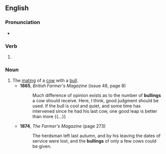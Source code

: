 ==English==

===Pronunciation===
* {{IPA|/ˈbʊlɪŋ/|lang=en}}

===Verb===
{{head|en|present participle}}

# {{present participle of|bull|lang=en|nocat=1}}

===Noun===
{{en-noun}}

# The [[mate|mating]] of a [[cow]] with a [[bull]].
#* '''1865''', ''British Farmer's Magazine'' (issue 48, page 8)
#*: Much difference of opinion exists as to the number of '''bullings''' a cow should receive. Here, I think, good judgment should be used. If the bull is cool and quiet, and some time has intervened since he had his last cow, one good leap is better than more {{...}}
#* '''1874''', ''The Farmer's Magazine'' (page 273)
#*: The herdsman left last autumn, and by his leaving the dates of service were lost, and the '''bullings''' of only a few cows could be given.